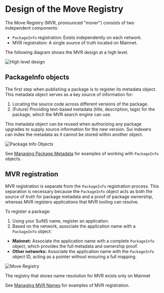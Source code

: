 
<Beta/>

# Design of the Move Registry

The Move Registry (MVR, pronounced "mover") consists of two independent components:

- `PackageInfo` registration: Exists independently on each network.
- MVR registration: A single source of truth located on Mainnet.

The following diagram shows the MVR design at a high level.

![High level design](/images/mvr/mvr-overall.svg)

## PackageInfo objects

The first step when publishing a package is to register its metadata object. This metadata object serves as a key source of information for:

1. Locating the source code across different versions of the package.
2. (Future) Providing text-based metadata (title, description, tags) for the package, which the MVR search engine can use.

This metadata object can be reused when authorizing any package upgrades to supply source information for the new version. 
Sui indexers can index the metadata as it cannot be stored within another object.

![Package Info Objects](/images/mvr/mvr-package-info.svg)

See [Managing Package Metadata](./managing-package-info.mdx) for examples of working with `PackageInfo` objects. 

## MVR registration

MVR registration is separate from the `PackageInfo` registration process. This separation is necessary because the `PackageInfo` object acts as both the source of truth for package metadata and a proof of package ownership, whereas MVR registers applications that MVR tooling can resolve.

To register a package:

1. Using your SuiNS name, register an application.
2. Based on the network, associate the application name with a `PackageInfo` object:
- **Mainnet:** Associate the application name with a complete `PackageInfo` object, which provides the full metadata and ownership proof.
- **Other networks:** Associate the application name with the `PackageInfo` object ID, acting as a pointer without ensuring a full mapping.

![Move Registry](/images/mvr/mvr-registry.svg)

<Callout type="info" emoji="ℹ️">
The registry that stores name resolution for MVR exists only on Mainnet
</Callout>

See [Managing MVR Names](./mvr-names.mdx) for examples of MVR registration.
